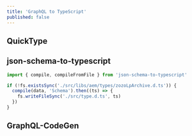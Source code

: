 ```yaml
---
title: 'GraphQL to TypeScript'
published: false
---
```


## QuickType

## json-schema-to-typescript

```js
import { compile, compileFromFile } from 'json-schema-to-typescript'

if (!fs.existsSync('./src/libs/aem/types/zozoLpArchive.d.ts')) {
  compile(data, 'Schema').then((ts) => {
    fs.writeFileSync('./src/type.d.ts', ts)
  })
}
```

## GraphQL-CodeGen
